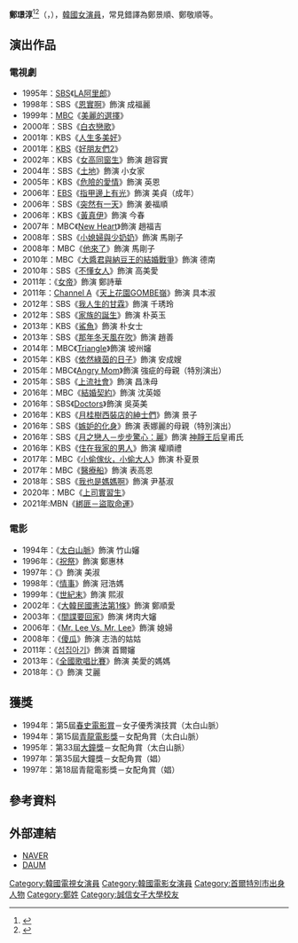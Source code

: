 {{expand|time=2015-12-24T09:22:48+00:00}}
{{refimprove|time=2015-12-24T09:22:48+00:00}}
{{藝人
| 姓名 = 鄭璟淳
| 類型 = 女演員
| 相片 = 
| 外文名 = 정경순
| 外文 = ko
| 羅馬拼音 = 
| 民族 = 
| 國籍     = {{KOR}} 
| 出生日期 = {{birth_date_and_age|1963|9|15}}
| 出生地點 = {{KOR}}[[首爾特別市|首爾特別市]]
| 語言 = [[韓語|韓語]]
| 教育程度 = [[誠信女子大學|誠信女子大學]]家政學科（中輟）
| 出道日期 = 1983年
| 出道作 = 
| 代表作品 = 《[[太白山脈_(電影)|太白山脈]]》<br/>《[[娼_(電影)|娼]]》
| 經紀公司 = [[HB娛樂|HB Entertainment]]
}}

'''鄭璟淳'''<ref>{{Cite news|url=https://newslibrary.naver.com/viewer/index.nhn?articleId=1990021800239111004&editNo=1&printCount=1&publishDate=1990-02-18&officeId=00023&pageNo=11&printNo=21193&publishType=00010|title=「파괴된 가정」가족들의 갈등|publisher=[[朝鮮日報|朝鮮日報]]|author=金昌璂|date=1990-02-18|accessdate=2021-03-19}}</ref><ref>{{Cite news|url=https://newslibrary.naver.com/viewer/index.nhn?articleId=1991030400239108013&editNo=1&printCount=1&publishDate=1991-03-04&officeId=00023&pageNo=8&printNo=21562&publishType=00010|title=인터뷰 "선배 원숙미 배워 기뻐요"|publisher=朝鮮日報|author=權赫鍾|date=1991-03-04|accessdate=2021-03-19}}</ref>（{{lang-ko|정경순}}，{{bd|1963年|9月15日|catIdx=Jung}}），[[韓國|韓國]][[女演員|女演員]]，常見錯譯為鄭景順、鄭敬順等。

== 演出作品 ==
=== 電視劇 ===
*1995年：[[SBS株式會社|SBS]]《[[LA阿里郎|LA阿里郎]]》
*1998年：SBS《[[恩實啊|恩實啊]]》飾演 成福麗
*1999年：[[文化廣播_(韓國)|MBC]]《[[美麗的選擇|美麗的選擇]]》
*2000年：SBS《[[白衣戀歌|白衣戀歌]]》
*2001年：KBS《[[人生多美好|人生多美好]]》
*2001年：[[韓國放送公社|KBS]]《[[好朋友們|好朋友們2]]》
*2002年：KBS《[[女高同窗生|女高同窗生]]》飾演 趙容實
*2004年：SBS《[[土地_(電視劇)|土地]]》飾演 小女家
*2005年：KBS《[[危險的愛情|危險的愛情]]》飾演 英恩
*2006年：[[韓國教育放送公社|EBS]]《[[指甲邊上有光|指甲邊上有光]]》飾演 美貞（成年）
*2006年：SBS《[[突然有一天|突然有一天]]》飾演 姜福順
*2006年：KBS《[[黃真伊_(電視劇)|黃真伊]]》飾演 今春
*2007年：MBC《[[赤子之心|New Heart]]》飾演 趙福吉
*2008年：SBS《[[小媳婦與少奶奶|小媳婦與少奶奶]]》飾演 馬剛子
*2008年：MBC《[[他來了|他來了]]》飾演 馬剛子
*2010年：MBC《[[大醬君與納豆王的結婚戰爭|大醬君與納豆王的結婚戰爭]]》飾演 德南
*2010年：SBS《[[不懂女人|不懂女人]]》飾演 高美愛
*2011年：{{link-ko|E Channel|E채널}}《[[女帝_(韓國電視劇)|女帝]]》飾演 鄭詩華
*2011年：[[Channel_A|Channel A]]《[[天上花園GOMBE嶺|天上花園GOMBE嶺]]》飾演 具本淑
*2012年：SBS《[[我人生的甘霖|我人生的甘霖]]》飾演 千琇玲
*2012年：SBS《[[家族的誕生_(電視劇)|家族的誕生]]》飾演 朴英玉
*2013年：KBS《[[鯊魚_(韓國電視劇)|鯊魚]]》飾演 朴女士
*2013年：SBS《[[那年冬天風在吹|那年冬天風在吹]]》飾演 趙善
*2014年：MBC《[[Triangle_(電視劇)|Triangle]]》飾演 坡州嬸
*2015年：KBS《[[依然綠茵的日子|依然綠茵的日子]]》飾演 安成嫂
*2015年：MBC《[[憤怒的媽媽|Angry Mom]]》飾演 強疵的母親（特別演出）
*2015年：SBS《[[上流社會_(電視劇)|上流社會]]》飾演 昌洙母
*2016年：MBC《[[結婚契約|結婚契約]]》飾演 沈英姬
*2016年：SBS《[[Doctors|Doctors]]》飾演 吳英美
*2016年：KBS《[[月桂樹西裝店的紳士們|月桂樹西裝店的紳士們]]》飾演 景子
*2016年：SBS《[[嫉妒的化身|嫉妒的化身]]》飾演 表娜麗的母親（特別演出）
*2016年：SBS《[[月之戀人－步步驚心：麗|月之戀人－步步驚心：麗]]》飾演 [[神靜王太后|神靜王后]]皇甫氏
*2016年：KBS《[[住在我家的男人|住在我家的男人]]》飾演 權順禮
*2017年：MBC《[[小偷傢伙，小偷大人|小偷傢伙，小偷大人]]》飾演 朴夏景
*2017年：MBC《[[醫療船_(韓國電視劇)|醫療船]]》飾演 表高恩
*2018年：SBS《[[我也是媽媽啊|我也是媽媽啊]]》飾演 尹基淑
*2020年：MBC《[[上司實習生_(電視劇)|上司實習生]]》
*2021年:MBN《[[綁匪－盜取命運|綁匪－盜取命運]]》

=== 電影 ===
*1994年：《[[太白山脈_(電影)|太白山脈]]》飾演 竹山嬸
*1996年：《[[祝祭|祝祭]]》飾演 鄭惠林
*1997年：《{{link-ko|娼(Downfall)|창 (1997년_영화)}}》飾演 美淑
*1998年：《[[情事_(韓國電影)|情事]]》飾演 冠浩媽
*1999年：《[[世紀末_(電影)|世紀末]]》飾演 熙淑
*2002年：《[[大韓民國憲法第1條|大韓民國憲法第1條]]》飾演 鄭順愛
*2003年：《[[間諜要回家|間諜要回家]]》飾演 烤肉大嬸
*2006年：《[[Mr._Lee_Vs._Mr._Lee|Mr. Lee Vs. Mr. Lee]]》飾演 媳婦
*2008年：《[[傻瓜_(電影)|傻瓜]]》飾演 志浩的姑姑
*2011年：《[[섬집아기|섬집아기]]》飾演 首爾嬸
*2013年：《[[全國歌唱比賽|全國歌唱比賽]]》飾演 美愛的媽媽
*2018年：《{{link-ko|Gate|게이트 (영화)}}》飾演 艾麗

== 獲獎 ==
*1994年：第5屆[[春史電影賞|春史電影賞]]－女子優秀演技賞（太白山脈）
*1994年：第15屆[[青龍電影獎|青龍電影獎]]－女配角賞（太白山脈）
*1995年：第33屆[[大鐘獎|大鐘獎]]－女配角賞（太白山脈）
*1997年：第35屆大鐘獎－女配角賞（娼）
*1997年：第18屆青龍電影獎－女配角賞（娼）

== 參考資料 ==
{{reflist}}

== 外部連結 ==
*[http://movie.naver.com/movie/bi/pi/basic.nhn?code=5062 NAVER] {{Wayback|url=http://movie.naver.com/movie/bi/pi/basic.nhn?code=5062 |date=20200404175244 }}{{ko}}
*[http://100.daum.net/encyclopedia/view/33XXXXX18577 DAUM] {{Wayback|url=http://100.daum.net/encyclopedia/view/33XXXXX18577 |date=20190614042542 }}{{ko}}
{{HB Entertainment}}
{{青龍電影獎最佳女配角}}
{{大鐘獎最佳女配角}}
{{春史電影賞最佳女配角}}
{{DEFAULTSORT: Jeong Gyeong-sun}}
[[Category:韓國電視女演員|Category:韓國電視女演員]]
[[Category:韓國電影女演員|Category:韓國電影女演員]]
[[Category:首爾特別市出身人物|Category:首爾特別市出身人物]]
[[Category:鄭姓|Category:鄭姓]]
[[Category:誠信女子大學校友|Category:誠信女子大學校友]]